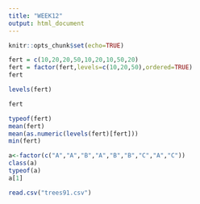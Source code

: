 ```yaml
---
title: "WEEK12"
output: html_document
---
```


```r
knitr::opts_chunk$set(echo=TRUE)
```

```r
fert = c(10,20,20,50,10,20,10,50,20)
fert = factor(fert,levels=c(10,20,50),ordered=TRUE)
fert
```

```r
levels(fert)
```

```r
fert
```

```r
typeof(fert)
mean(fert)
mean(as.numeric(levels(fert)[fert]))
min(fert)
```

```r
a<-factor(c("A","A","B","A","B","B","C","A","C"))
class(a)
typeof(a)
a[1]
```

```r
read.csv("trees91.csv")
```